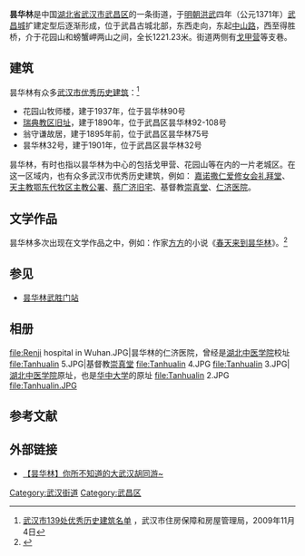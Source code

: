 {{coord|30|33|5.9|N|114|18|41.62|E|display=title}}

{{Infobox China Road
|中文道路名称=昙华林
|道路英文名=TANHUA LIN
|路牌类型=Wuhan
|道路方向=WE
|路牌中文间距=50px
|图片=file:Tanhualin.JPG
|图片说明=
|道路属性=步行街
|道路总长度=
|车速限制=0
|行车线数量=0
|所在地区={{CHN}}[[湖北省|湖北省]][[武汉市|武汉市]]
|起点=
|终点=
|道路命名日期=
|命名缘由=
|道路旧名=
|道路动工日期=
|通车日期=
|路段主要建筑=[[嘉诺撒仁爱修女会礼拜堂|嘉诺撒仁爱修女会礼拜堂]]、<BR />[[中南神哲学院|天主教鄂东代牧区主教公署]]、<BR />[[蔡广济旧宅|蔡广济旧宅]]、<BR />基督教[[崇真堂|崇真堂]]、<BR />[[仁济医院（优秀历史建筑）|仁济医院]]
}}

'''昙华林'''是中国[[湖北省|湖北省]][[武汉市|武汉市]][[武昌区|武昌区]]的一条街道，于[[明朝|明朝]][[洪武|洪武]]四年（公元1371年）[[武昌城|武昌城]]扩建定型后逐渐形成，位于武昌古城北部，东西走向，东起[[中山路_(武汉市)|中山路]]，西至得胜桥，介于花园山和螃蟹岬两山之间，全长1221.23米。街道两侧有[[戈甲营|戈甲营]]等支巷。

==建筑==
昙华林有众多[[武汉市优秀历史建筑|武汉市优秀历史建筑]]：<ref>[http://www.whfg.gov.cn/upload_files/whfcj/contents/229/16725.html 武汉市139处优秀历史建筑名单] {{webarchive|url=https://web.archive.org/web/20120526085349/http://www.whfg.gov.cn/upload_files/whfcj/contents/229/16725.html |date=2012-05-26 }}，武汉市住房保障和房屋管理局，2009年11月4日</ref>
* 花园山牧师楼，建于1937年，位于昙华林90号
* [[瑞典教区旧址|瑞典教区旧址]]，建于1890年，位于武昌区昙华林92-108号
* 翁守谦故居，建于1895年前，位于武昌区昙华林75号
* 昙华林32号，建于1901年，位于武昌区昙华林32号
昙华林，有时也指以昙华林为中心的包括戈甲营、花园山等在内的一片老城区。在这一区域内，也有众多武汉市优秀历史建筑，例如： [[嘉诺撒仁爱修女会礼拜堂|嘉诺撒仁爱修女会礼拜堂]]、[[中南神哲学院|天主教鄂东代牧区主教公署]]、[[蔡广济旧宅|蔡广济旧宅]]、基督教[[崇真堂|崇真堂]]、[[仁济医院（优秀历史建筑）|仁济医院]]。

==文学作品==
昙华林多次出现在文学作品之中，例如：作家[[方方_(作家)|方方]]的小说《[[春天来到昙华林|春天来到昙华林]]》。<ref name="春天来到昙华林">{{cite web | url=http://vip.book.sina.com.cn/book/index_42891.html | title=春天来到昙华林 | accessdate=2012-04-07 | archive-date=2019-08-25 | archive-url=https://web.archive.org/web/20190825000304/http://vip.book.sina.com.cn/book/index_42891.html | dead-url=no }}</ref>

==参见==
*[[昙华林武胜门站|昙华林武胜门站]]

==相册==
<gallery>
file:Renji hospital in Wuhan.JPG|昙华林的仁济医院，曾经是[[湖北中医学院|湖北中医学院]]校址
file:Tanhualin 5.JPG|基督教[[崇真堂|崇真堂]]
file:Tanhualin 4.JPG
file:Tanhualin 3.JPG|[[湖北中医学院|湖北中医学院]]原址，也是[[华中大学|华中大学]]的原址
file:Tanhualin 2.JPG
file:Tanhualin.JPG

</gallery>

==参考文献==
{{reflist}}


==外部链接==
{{commonscat|tanhualin}}
* [http://site.douban.com/widget/notes/4512806/note/183630085/ 【昙华林】你所不知道的大武汉胡同游~] {{Wayback|url=http://site.douban.com/widget/notes/4512806/note/183630085/ |date=20191204200522 }}

{{武汉主要道路}}
[[Category:武汉街道|Category:武汉街道]]
[[Category:武昌区|Category:武昌区]]